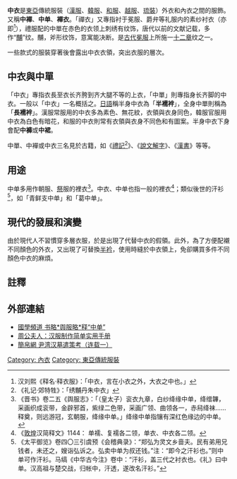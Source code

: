 {{Infobox East Asian
|title=中衣
|tablewidth=
|color=
|fontcolor=
|background=
|logo=
|logowidth=
|img=Zhongyi.JPG
|imgwidth=200
|caption=漢服中單
|sort=
<!-- 中文 -->
|chinesetitle=
|chinese=中衣 · 中單 · 中襌 · 禪衣
|tradchi=中衣 · 中單 · 中襌 · 襌衣
|simpchi=中衣 ·中单 ·中襌 ·襌衣
|zhuyin=
|pinyin=
|typy=
|wg=
|chinesetext=
<!-- 韓文 -->
|koreantitle=
|context=
|hangul=적삼 · 중의 · 중단 · 단의 · 속저고리
|hanja=赤衫 · 中衣 · 中單 · 襌衣 · ''속저고리''
|rr=joksam · jongui · jongdan · danui · sokjogori
|mr=
|koreantext=
<!-- 韓文舊稱 -->
|koreantitle2=
|context2=
|hangul2=
|hanja2=
|rr2=
|mr2=
|koreantext2=
<!-- 日文 -->
|japanesetitle=
|kanji=襦袢
|kana=じゅばん
|kanahist=
|hiragana=
|katakana=
|shinjitai=
|kyujitai=
|romaji=juban
|hepburn=
|japanesetext=
<!-- 日文舊稱 -->
|japanesetitle2=
|kanji2=
|kana2=
|kanahist2=
|hiragana2=
|katakana2=
|shinjitai2=
|kyujitai2=
|romaji2=
|hepburn2=
|japanesetext2=
<!-- 越南文 -->
|vietnamesetitle=
|vietnamese=
|chunom=
|hantu=
|hannom=
|vietnamesetext=
<!-- 其他地區名稱 -->
|othertitle=
|field1=
|content1=
|field2=
|content2=
|field3=
|content3=
|othertext=
}}'''中衣'''是[[東亞|東亞]]傳統服裝（[[漢服|漢服]]、[[韓服|韓服]]、[[和服|和服]]、[[越服|越服]]、[[琉裝|琉裝]]）外衣和內衣之間的服飾。又稱'''中襌'''、'''中单'''、'''襌衣'''。「禪衣」又專指衬于冕服、爵弁等礼服内的素纱衬衣（亦即<ref>汉刘熙《释名·释衣服》：「中衣，言在小衣之外，大衣之中也。」</ref>），禮服配的中單在赤色的衣领上刺绣有纹饰，唐代以前的文献记载，多作“[[黼|黼]]”纹。黼，斧形纹饰，意寓能决断。是[[古代|古代]][[冕服|冕服]]上所施一[[十二章|十二章]]纹之一。

一些款式的服裝穿著後會露出中衣衣領，突出衣服的層次。

==中衣與中單==
「中衣」專指衣長至衣长齐胯到齐大腿不等的上衣，「中單」則專指身长齐脚的中衣。一般以「中衣」一名概括之。[[日語|日語]]稱半身中衣為「'''半襦袢'''」，全身中單則稱為「'''長襦袢'''」。漢服常服用的中衣多為素色、無花紋，衣領與衣身同色，韓服官服用中衣為白色有暗花，和服的中衣則常有衣領與衣身不同色和有圖案。半身中衣下身會配'''中褲'''或'''中裙'''。

中單、中襌或中衣三名見於古籍，如《[[禮記|禮記]]<ref>《礼记·郊特牲》：「绣黼丹朱中衣」</ref>》、《[[說文解字|說文解字]]》、《[[漢書|漢書]]》等等。

==用途==

中单多用作朝服、[[祭祀|祭]]服的裡衣<ref>《晋书》卷二五《舆服志》：「（皇太子）衮衣九章，白纱绛缘中单，绛缯韠，采画织成衮带，金辟邪首，紫绿二色带，采画广领、曲领各一，赤舄绛袜……释奠，则远游冠，玄朝服，绛缘中单。」绛缘中单指镶有深红色缘边的中单。</ref>。中衣、中单也指一般的裡衣<ref>《[[敦煌|敦煌]]汉简释文》1144： 单襦、复襦各二领，单衣、中衣各二领。</ref>；類似後世的汗衫<ref>《太平御览》卷四〇三引虞预《会稽典录》：“郑弘为灵文乡啬夫。民有弟用兄钱者，未还之，嫂诣弘诉之。弘卖中单为叔还钱。”注：“即今之汗衫也。”则中单可作汗衫。马缟《中华古今注》卷中：“汗衫，盖三代之衬衣也。《礼》曰中单。汉高祖与楚交战，归帐中，汗透，遂改名汗衫。”</ref>，如「青鲜支中单」和「葛中单」。

==現代的發展和演變==
由於現代人不習慣穿多層衣服，於是出現了代替中衣的假領。此外，為了方便配襯不同顏色的外衣，又出現了可替換[[半衿|半衿]]，使用時縫於中衣領上，免卻購買多件不同顏色中衣的麻煩。

==註釋==
<div class="references-small">
<references />
</div>

==外部連結==

*[http://guoxue.zynews.com/XianFeng/2009/6415.html 國學頻道  书略*舆服略*释“中单” ]{{Dead link|date=2018年6月 |bot=InternetArchiveBot |fix-attempted=no }}
*[http://www.douban.com/group/topic/5382196/ 周公夫人：汉服制作简单实用手册] {{Wayback|url=http://www.douban.com/group/topic/5382196/ |date=20160403073020 }}
*[http://www.bsm.org.cn/show_article.php?id=428  簡帛網  尹湾汉墓遣策考（连载一）] {{Wayback|url=http://www.bsm.org.cn/show_article.php?id=428 |date=20200923123512 }}

[[Category:_內衣|Category: 內衣]]
[[Category:_東亞傳統服裝|Category: 東亞傳統服裝]]